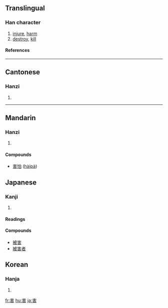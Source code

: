 ==Translingual==
===Han character===
{{Han char|rn=40|rad=宀|as=07|sn=10|four=3060<sub>1</sub>|canj=十手十口 (JQJR), 十手一口 (JQMR)}}
# [[injure]], [[harm]]
# [[destroy]], [[kill]]
====References====
{{Han ref|kx=0286.120|dkj=07165|dj=0565.090|hdz=20929.050|uh=5BB3|ud=23475|bh=AE60|bd=44640}}
----
==Cantonese==
===Hanzi===
{{yue-hanzi|jyut=|y=hoi6}}
# {{defn|Cantonese}}
----
==Mandarin==
===Hanzi===
{{cmn-hanzi|pin=[[hài]] (hai4)|wg=hai<sup>4</sup>}}
# {{defn|Mandarin}}


====Compounds====
*[[害怕]] ([[hàipà]])

== Japanese ==
===Kanji===
{{ja-kanji|grade=|rs=宀07}}
# {{defn|Japanese}} 
====Readings====
{{ja-readings|on=[[がい]] ([[gai]]), [[かつ]] ([[katsu]])|kun=[[そこなう]] ([[害う]], [[sokonau]]), [[わざわい]] ([[wazawai]]), [[なんぞ]] ([[nanzo]])}}
====Compounds====
*[[被害]]
*[[被害者]]

==Korean==
===Hanja===
{{ko-hanja|hangeul=[[해]], [[할]]|rv=hae, hal|mr=hae, hal}}
# {{defn|Korean}}

[[fr:害]]
[[hu:害]]
[[ja:害]]